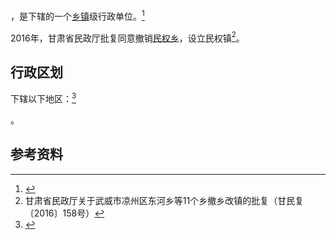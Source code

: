 {{中国乡级行政区|62/06/22/203/000}}

'''{{PAGENAMEBASE}}'''，是{{PRC admin/fullname|62/06/22/203/000|3}}下辖的一个[[乡镇|乡镇]]级行政单位。<ref>{{PRC admin/ref sgc|{{PRC admin/parent|62/06/22/203/000}}}}</ref>

2016年，甘肃省民政厅批复同意撤销[[民权乡|民权乡]]，设立民权镇<ref>甘肃省民政厅关于武威市凉州区东河乡等11个乡撤乡改镇的批复（甘民复〔2016〕158号）</ref>。

== 行政区划 ==

{{PAGENAMEBASE}}下辖以下地区：<ref>{{PRC admin/ref sgc|62/06/22/203/000}}</ref>

{{PRC admin/children|62/06/22/203/000}}。

== 参考资料 ==

{{reflist}}

{{行政区划小作品}}
{{PRC admin/navcat|62/06/22/203/000}}